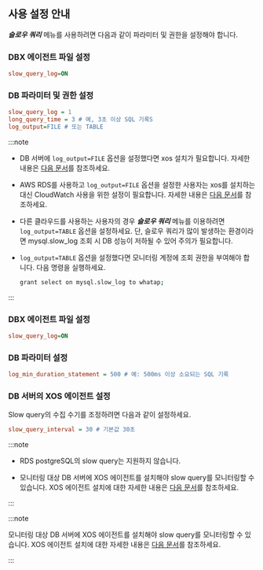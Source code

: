 ## 사용 설정 안내

***슬로우 쿼리*** 메뉴를 사용하려면 다음과 같이 파라미터 및 권한을 설정해야 합니다.

<InDoc product='mysql,mysql-v1'>

### DBX 에이전트 파일 설정

```ini title='whatap.conf'
slow_query_log=ON
```

### DB 파라미터 및 권한 설정

```ini title='my.cnf'
slow_query_log = 1
long_query_time = 3 # 예, 3초 이상 SQL 기록S
log_output=FILE # 또는 TABLE
```

:::note

* DB 서버에 `log_output=FILE` 옵션을 설정했다면 xos 설치가 필요합니다. 자세한 내용은 [다음 문서](agent-xos-settings)를 참조하세요.

* AWS RDS를 사용하고 `log_output=FILE` 옵션을 설정한 사용자는 xos를 설치하는 대신 CloudWatch 사용을 위한 설정이 필요합니다. 자세한 내용은 [다음 문서](agent-dbx-settings#using-aws-rds)를 참조하세요.

* 다른 클라우드를 사용하는 사용자의 경우 ***슬로우 쿼리*** 메뉴를 이용하려면 `log_output=TABLE` 옵션을 설정하세요. 단, 슬로우 쿼리가 많이 발생하는 환경이라면 mysql.slow_log 조회 시 DB 성능이 저하될 수 있어 주의가 필요합니다.

* `log_output=TABLE` 옵션을 설정했다면 모니터링 계정에 조회 권한을 부여해야 합니다. 다음 명령을 실행하세요.

  ```bash
  grant select on mysql.slow_log to whatap;
  ```

:::

</InDoc>

<InDoc product='postgresql,postgresql-v1'>

### DBX 에이전트 파일 설정

```ini title='whatap.conf'
slow_query_log=ON
```

### DB 파라미터 설정

```ini title='postgresql.conf'
log_min_duration_statement = 500 # 예: 500ms 이상 소요되는 SQL 기록
```

</InDoc>

### DB 서버의 XOS 에이전트 설정

Slow query의 수집 수기를 조정하려면 다음과 같이 설정하세요.

```ini title='xos.conf'
slow_query_interval = 30 # 기본값 30초
```

<InDoc product='postgresql,postgresql-v1'>

:::note

* RDS postgreSQL의 slow query는 지원하지 않습니다.

* 모니터링 대상 DB 서버에 XOS 에이전트를 설치해야 slow query를 모니터링할 수 있습니다. XOS 에이전트 설치에 대한 자세한 내용은 [다음 문서](agent-xos-settings)를 참조하세요.

:::

</InDoc>

<InDoc product='mysql,mysql-v1'>

:::note

모니터링 대상 DB 서버에 XOS 에이전트를 설치해야 slow query를 모니터링할 수 있습니다. XOS 에이전트 설치에 대한 자세한 내용은 [다음 문서](agent-xos-settings)를 참조하세요.

:::

</InDoc>
